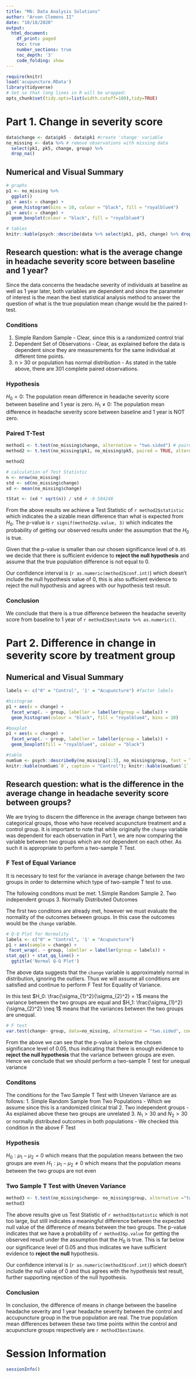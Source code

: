 ```yaml
---
title: "M6: Data Analysis Solutions"
author: "Arvon Clemons II"
date: "10/18/2020"
output:
  html_document:
    df_print: paged
    toc: true
    number_sections: true
    toc_depth: '3'
    code_folding: show
---
```


```r
require(knitr)
load('acupuncture.RData')
library(tidyverse)
# Set so that long lines in R will be wrapped:
opts_chunk$set(tidy.opts=list(width.cutoff=100),tidy=TRUE)
```


# Part 1. Change in severity score

```r
data$change <- data$pk5 - data$pk1 #create 'change' variable
no_missing <- data %>% # remove observations with missing data
  select(pk1, pk5, change, group) %>% 
  drop_na()
```

## Numerical and Visual Summary

```r
# graphs
p1 <- no_missing %>% 
  ggplot()
p1 + aes(x = change) +
  geom_histogram(bins = 10, colour = "black", fill = "royalblue4")
p1 + aes(x = change) +
  geom_boxplot(colour = "black", fill = "royalblue4")

# tables
knitr::kable(psych::describe(data %>% select(pk1, pk5, change) %>% drop_na(), fast = T), caption = "Difference in Headache Severity Score From Baseline to 1 Year")
```

## Research question: what is the average change in headache severity score between baseline and 1 year?

Since the data concerns the headache severity of individuals at baseline as well as 1 year later, both variables are dependent and since the parameter of interest is the mean the best statistical analysis method to answer the question of what is the true population mean change would be the paired t-test. 

### Conditions
1. Simple Random Sample - Clear, since this is a randomized control trial
2. Dependent Set of Observations - Clear, as explained before the data is dependent since they are measurements for the same individual at different time points.
3. n > 30 or population has normal distribution - As stated in the table above, there are 301 complete paired observations.

### Hypothesis
$H_0 = 0$: The population mean difference in headache severity score between baseline and 1 year is zero.
$H_1 \neq 0$: The population mean difference in headache severity score between baseline and 1 year is NOT zero.

### Paired T-Test

```r
method1 <- t.test(no_missing$change, alternative = "two.sided") # paird t.test using first method
method2 <- t.test(no_missing$pk1, no_missing$pk5, paired = TRUE, alternative = "two.sided")# paired t.test using second method

method2

# calculation of Test Statistic
n <- nrow(no_missing)
std <- sd(no_missing$change)
xd <- mean(no_missing$change)

tStat <- (xd * sqrt(n)) / std # -9.504248
```

From the above results we achieve a Test Statistic of `r method2$statistic` which indicates the a sizable mean difference than what is expected from $H_0$. The p-value is `r signif(method2$p.value, 3)` which indicates the probability of getting our observed results under the assumption that the $H_0$ is true.

Given that the p-value is smaller than our chosen significance level of `0.05` we decide that there is sufficient evidence to **reject the null hypothesis** and assume that the true population difference is not equal to 0.

Our confidence interval is (`r as.numeric(method2$conf.int)`) which doesn't include the null hypothesis value of 0, this is also sufficient evidence to reject the null hypothesis and agrees with our hypothesis test result.

### Conclusion

We conclude that there is a true difference between the headache severity score from baseline to 1 year of `r method2$estimate %>% as.numeric()`.


# Part 2. Difference in change in severity score by treatment group

## Numerical and Visual Summary

```r
labels <- c("0" = "Control", '1' = "Acupuncture") #factor labels

#histogram
p1 + aes(x = change) +
  facet_wrap(. ~ group, labeller = labeller(group = labels)) +
  geom_histogram(colour = "black", fill = "royalblue4", bins = 10)

#boxplot
p1 + aes(x = change) +
  facet_wrap(. ~ group, labeller = labeller(group = labels)) +
  geom_boxplot(fill = "royalblue4", colour = "black")

#table
numSum <- psych::describeBy(no_missing[1:3], no_missing$group, fast = TRUE)
knitr::kable(numSum$`0`, caption = "Control"); knitr::kable(numSum$`1`, caption = "Acupuncture")
```


## Research question: what is the difference in the average change in headache severity score between groups?

We are trying to discern the difference in the average change between two categorical groups, those who have received acupuncture treatment and a control group. It is important to note that while originally the `change` variable was dependent for each observation in Part 1, we are now comparing the variable between two groups which are *not* dependent on each other. As such it is appropriate to perform a two-sample T Test.

### F Test of Equal Variance

It is necessary to test for the variance in average change between the two groups in order to determine which type of two-sample T test to use.

The following conditons must be met:
1.Simple Random Sample
2. Two independent groups
3. Normally Distributed Outcomes

The first two conditons are already met, however we must evaluate the normality of the outcomes between groups. In this case the outcomes would be the `change` variable.

```r
# Q-Q Plot for Normality
labels <- c("0" = "Control", '1' = "Acupuncture")
p1 + aes(sample = change) + 
 facet_wrap(. ~ group, labeller = labeller(group = labels)) +
stat_qq() + stat_qq_line() +
  ggtitle('Normal Q-Q Plot')
```

The above data suggests that the `change` variable is approximately normal in distribution, ignoring the outliers. Thus we will assume all conditions are satisfied and continue to perform F Test for Equality of Variance.

In this test $H_0: \frac{\sigma_{1}^2}{\sigma_{2}^2} = 1$ means the variance between the two groups are equal and $H_1: \frac{\sigma_{1}^2}{\sigma_{2}^2} \neq 1$ means that the variances between the two groups are unequal.

```r
# F test
var.test(change~ group, data=no_missing, alternative = "two.sided", conf.level=0.95)
```

From the above we can see that the p-value is below the chosen significance level of 0.05, thus indicating that there is enough evidence to **reject the null hypothesis** that the variance between groups are even. Hence we conclude that we should perform a two-sample T test for unequal variance


### Conditons

The conditions for the Two Sample T Test with Uneven Variance are as follows:
1. Simple Random Sample from Two Populations - Which we assume since this is a randomized clinical trial
2. Two independent groups - As explained above these two groups are unrelated
3. $N_1 > 30$ and $N_2 > 30$ or normally distributed outcomes in both populations - We checked this condition in the above F Test

### Hypothesis

$H_0: \mu_1 - \mu_2 = 0$ which means that the population means between the two groups are even
$H_1: \mu_1 - \mu_2 \neq 0$ which means that the population means between the two groups are not even

### Two Sample T Test with Uneven Variance

```r
method3 <- t.test(no_missing$change~ no_missing$group, alternative ="two.sided", conf.level=0.95)
method3
```

The above results give us Test Statistic of `r method3$statistic` which is not too large, but still indicates a meaningful difference between the expected null value of the difference of means between the two groups. The p-value indicates that we have a probability of `r method3$p.value` for getting the observed result under the assumption that the $H_0$ is true. This is far below our significance level of 0.05 and thus indicates we have sufficient evidence to **reject the null** hypothesis. 

Our confidence interval is (`r as.numeric(method3$conf.int)`) which doesn't include the null value of 0 and thus agrees with the hypothesis test result, further supporting rejection of the null hypothesis.

### Conclusion

In conclusion, the difference of means in change between the baseline headache severity and 1 year headache severity between the control and accupuncture group in the true population are real. The true population mean differences between these two time points within the control and acupuncture groups respectively are `r method3$estimate`.

# Session Information

```r
sessionInfo()
```
